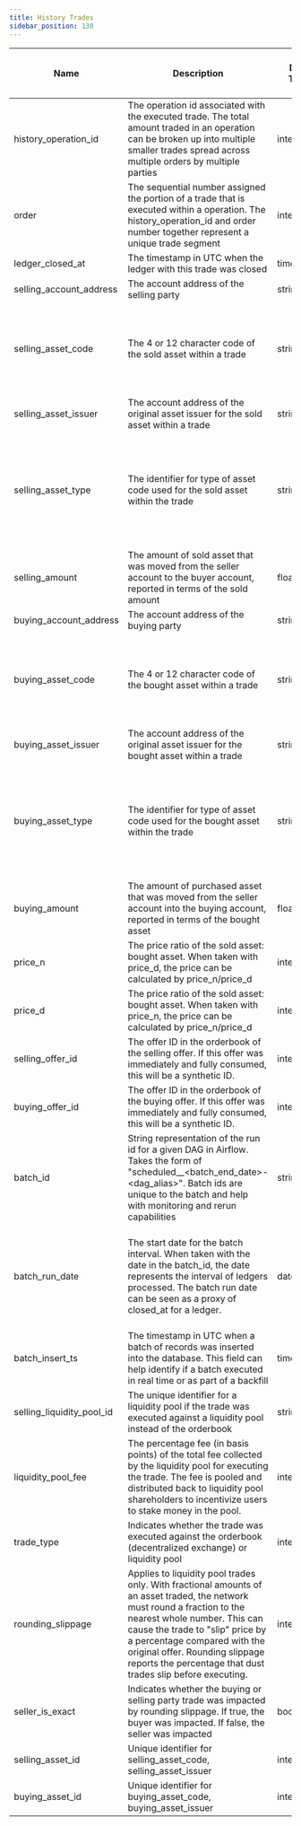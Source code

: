 ```yaml
---
title: History Trades
sidebar_position: 130
---
```


| Name                      | Description                                                                                                                                                                                                                                                                                                                   | Data Type | Domain Values                                                | Primary Key? | Natural Key? | Partition or Cluster Field? | Required? | Notes                                                                                                                                                   |
| ------------------------- | ----------------------------------------------------------------------------------------------------------------------------------------------------------------------------------------------------------------------------------------------------------------------------------------------------------------------------- | --------- | ------------------------------------------------------------ | ------------ | ------------ | --------------------------- | --------- | ------------------------------------------------------------------------------------------------------------------------------------------------------- |
| history_operation_id      | The operation id associated with the executed trade. The total amount traded in an operation can be broken up into multiple smaller trades spread across multiple orders by multiple parties                                                                                                                                  | integer   |                                                              |              | Yes          |                             | Yes       | There is a many to one relationship for history_operation_id with the history_operations table.                                                         |
| order                     | The sequential number assigned the portion of a trade that is executed within a operation. The history_operation_id and order number together represent a unique trade segment                                                                                                                                                | integer   |                                                              |              | Yes          |                             | Yes       |                                                                                                                                                         |
| ledger_closed_at          | The timestamp in UTC when the ledger with this trade was closed                                                                                                                                                                                                                                                               | timestamp |                                                              |              | Yes          | MONTH partition             | Yes       |                                                                                                                                                         |
| selling_account_address   | The account address of the selling party                                                                                                                                                                                                                                                                                      | string    |                                                              |              |              |                             | No        |                                                                                                                                                         |
| selling_asset_code        | The 4 or 12 character code of the sold asset within a trade                                                                                                                                                                                                                                                                   | string    |                                                              |              |              |                             | No        | Asset codes have no guarantees of uniqueness. The combination of asset code, issuer and type represents a distinct asset                                |
| selling_asset_issuer      | The account address of the original asset issuer for the sold asset within a trade                                                                                                                                                                                                                                            | string    |                                                              |              |              |                             | No        |                                                                                                                                                         |
| selling_asset_type        | The identifier for type of asset code used for the sold asset within the trade                                                                                                                                                                                                                                                | string    | credit_alphanum4<br>credit_alphanum12<br>native              |              |              |                             | Yes       | XLM is the native asset to the network. XLM has no asset code or issuer representation and will instead be displayed with an asset type of 'native'     |
| selling_amount            | The amount of sold asset that was moved from the seller account to the buyer account, reported in terms of the sold amount                                                                                                                                                                                                    | float     |                                                              |              |              |                             | Yes       |                                                                                                                                                         |
| buying_account_address    | The account address of the buying party                                                                                                                                                                                                                                                                                       | string    |                                                              |              |              |                             | No        |                                                                                                                                                         |
| buying_asset_code         | The 4 or 12 character code of the bought asset within a trade                                                                                                                                                                                                                                                                 | string    |                                                              |              |              |                             | No        | Asset codes have no guarantees of uniqueness. The combination of asset code, issuer and type represents a distinct asset                                |
| buying_asset_issuer       | The account address of the original asset issuer for the bought asset within a trade                                                                                                                                                                                                                                          | string    |                                                              |              |              |                             | No        |                                                                                                                                                         |
| buying_asset_type         | The identifier for type of asset code used for the bought asset within the trade                                                                                                                                                                                                                                              | string    | credit_alphanum4<br>credit_alphanum12<br>native              |              |              |                             | Yes       | XLM is the native asset to the network. XLM has no asset code or issuer representation and will instead be displayed with an asset type of 'native'     |
| buying_amount             | The amount of purchased asset that was moved from the seller account into the buying account, reported in terms of the bought asset                                                                                                                                                                                           | float     |                                                              |              |              |                             | Yes       |                                                                                                                                                         |
| price_n                   | The price ratio of the sold asset: bought asset. When taken with price_d, the price can be calculated by price_n/price_d                                                                                                                                                                                                      | integer   |                                                              |              |              |                             | No        |                                                                                                                                                         |
| price_d                   | The price ratio of the sold asset: bought asset. When taken with price_n, the price can be calculated by price_n/price_d                                                                                                                                                                                                      | integer   |                                                              |              |              |                             | No        |                                                                                                                                                         |
| selling_offer_id          | The offer ID in the orderbook of the selling offer. If this offer was immediately and fully consumed, this will be a synthetic ID.                                                                                                                                                                                            | integer   |                                                              |              |              |                             | No        |                                                                                                                                                         |
| buying_offer_id           | The offer ID in the orderbook of the buying offer. If this offer was immediately and fully consumed, this will be a synthetic ID.                                                                                                                                                                                             | integer   |                                                              |              |              |                             | No        |                                                                                                                                                         |
| batch_id                  | String representation of the run id for a given DAG in Airflow. Takes the form of "scheduled__<batch_end_date>-<dag_alias>". Batch ids are unique to the batch and help with monitoring and rerun capabilities                                                                                                                | string    |                                                              |              |              |                             | No        |                                                                                                                                                         |
| batch_run_date            | The start date for the batch interval. When taken with the date in the batch_id, the date represents the interval of ledgers processed. The batch run date can be seen as a proxy of closed_at for a ledger.                                                                                                                  | datetime  |                                                              |              |              |                             | No        | The table is partitioned on batch_run_date. It is recommended to always include the batch_run_date in the filter if possible to help reduce query cost. |
| batch_insert_ts           | The timestamp in UTC when a batch of records was inserted into the database. This field can help identify if a batch executed in real time or as part of a backfill                                                                                                                                                           | timestamp |                                                              |              |              |                             | No        |                                                                                                                                                         |
| selling_liquidity_pool_id | The unique identifier for a liquidity pool if the trade was executed against a liquidity pool instead of the orderbook                                                                                                                                                                                                        | string    |                                                              |              |              |                             | No        |                                                                                                                                                         |
| liquidity_pool_fee        | The percentage fee (in basis points) of the total fee collected by the liquidity pool for executing the trade. The fee is pooled and distributed back to liquidity pool shareholders to incentivize users to stake money in the pool.                                                                                         | integer   | 30                                                           |              |              |                             | No        | Liquidity pool fees can only change with protocol changes to the network itself                                                                         |
| trade_type                | Indicates whether the trade was executed against the orderbook (decentralized exchange) or liquidity pool                                                                                                                                                                                                                     | integer   | 1 - Decentralized Exchange Trade<br>2 - Liquidity Pool Trade |              |              | cluster                     | No        |                                                                                                                                                         |
| rounding_slippage         | Applies to liquidity pool trades only. With fractional amounts of an asset traded, the network must round a fraction to the nearest whole number. This can cause the trade to "slip" price by a percentage compared with the original offer. Rounding slippage reports the percentage that dust trades slip before executing. | integer   |                                                              |              |              |                             | No        | Defaults to 1<br><br>Rounding Slippage is always unprofitable for the trader and is not a valid way to try and extract more value from the network.     |
| seller_is_exact           | Indicates whether the buying or selling party trade was impacted by rounding slippage. If true, the buyer was impacted. If false, the seller was impacted                                                                                                                                                                     | boolean   |                                                              |              |              |                             | No        |                                                                                                                                                         |
| selling_asset_id          | Unique identifier for selling_asset_code, selling_asset_issuer                                                                                                                                                                                                                                                                | integer   |                                                              |              |              | cluster                     | No        |                                                                                                                                                         |
| buying_asset_id           | Unique identifier for buying_asset_code, buying_asset_issuer                                                                                                                                                                                                                                                                  | integer   |                                                              |              |              | cluster                     | No        |